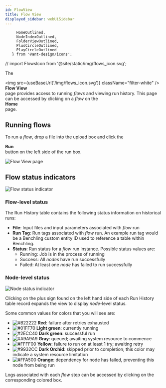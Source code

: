 ```yaml
---
id: FlowView
title: Flow View
displayed_sidebar: webUiSidebar
---
```


         HomeOutlined,
         NodeIndexOutlined,
         FolderViewOutlined,
         PlusCircleOutlined,
         PlayCircleOutlined
       } from '@ant-design/icons';
// import FlowsIcon from '@site/static/img/flows_icon.svg';

The <div className="button darkblue_button"><img src={useBaseUrl('/img/flows_icon.svg')} className="filter-white" /> **Flow View**</div> page provides access to running _flows_ and viewing run history.  This page can be accessed by clicking on a _flow_ on the <div className="button darkblue_button"><HomeOutlined /> **Home**</div> page.

## Running flows

To run a _flow_, drop a file into the upload box and click the <div className="button run_queue_button">**Run** <PlayCircleOutlined /></div> button on the left side of the run box.

<img alt="Flow View page" src="https://ganymede-bio.mo.cloudinary.net/apiServer/FlowView_20230531.png" />
 
## Flow status indicators

<img alt="Flow status indicator" src="https://ganymede-bio.mo.cloudinary.net/apiServer/FlowStatusIndicator_20230109.png" />

### Flow-level status

The Run History table contains the following status information on historical runs:

- **File**: Input files and input parameters associated with _flow_ run
- **Run Tag**: Run tags associated with _flow_ run. An example run tag would be a Benchling custom entity ID used to reference a table within Benchling.
- **Status**: Run status for a _flow_ run instance.  Possible status values are: 
  - Running: Job is in the process of running
  - Success: All _nodes_ have run successfully
  - Failed: At least one _node_ has failed to run successfully

### Node-level status

<img alt="Node status indicator" src="https://ganymede-bio.mo.cloudinary.net/apiServer/NodeStatusAndLog_20230831.png" />

Clicking on the plus sign found on the left hand side of each Run History table record expands the view to display _node_-level status.  

Some common values for colors that you will see are:
  - ![#B22222](https://placehold.co/2x2/B22222/B22222.png) **Red**: failure after retries exhausted
  - ![#01FF70](https://placehold.co/2x2/01FF70/01FF70.png) **Light green**: currently running
  - ![#2ECC40](https://placehold.co/2x2/2ECC40/2ECC40.png) **Dark green**: successful run
  - ![#A9A9A9](https://placehold.co/2x2/A9A9A9/A9A9A9.png) **Gray**: queued; awaiting system resource to commence
  - ![#FFFF00](https://placehold.co/2x2/FFFF00/FFFF00.png) **Yellow**: failure to run on at least 1 try; awaiting retry
  - ![#9932CC](https://placehold.co/2x2/9932CC/9932CC.png) **Dark Orchid**: skipped prior to completion; this color may indicate a system resource limitation
  - ![#FFA500](https://placehold.co/2x2/FFA500/FFA500.png) **Orange**: dependency for node has failed, preventing this node from being run

Logs associated with each _flow_ step can be accessed by clicking on the corresponding colored box.
